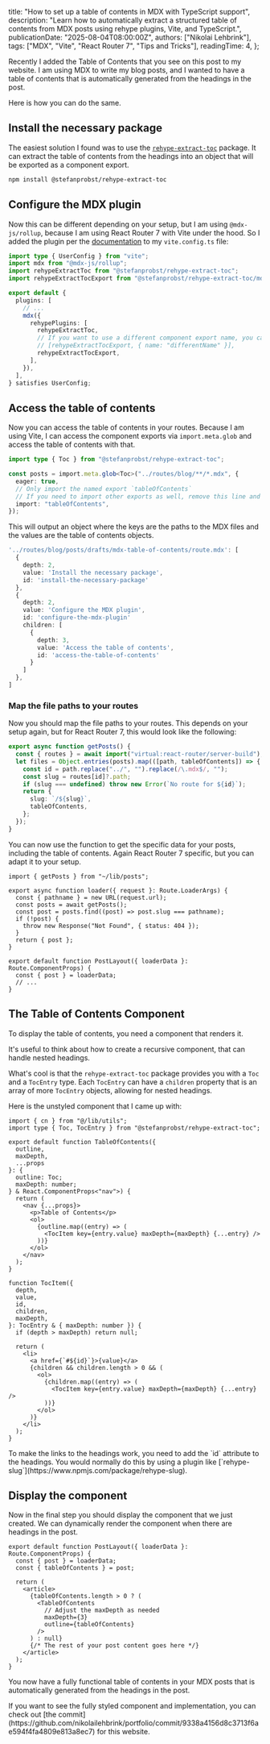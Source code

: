   title: "How to set up a table of contents in MDX with TypeScript support",
  description:
    "Learn how to automatically extract a structured table of contents from MDX posts using rehype plugins, Vite, and TypeScript.",
  publicationDate: "2025-08-04T08:00:00Z",
  authors: ["Nikolai Lehbrink"],
  tags: ["MDX", "Vite", "React Router 7", "Tips and Tricks"],
  readingTime: 4,
};

Recently I added the Table of Contents that you see on this post to my website. I am using MDX to write my blog posts, and I wanted to have a table of contents that is automatically generated from the headings in the post.

Here is how you can do the same.

## Install the necessary package

The easiest solution I found was to use the [`rehype-extract-toc`](https://github.com/stefanprobst/rehype-extract-toc) package. It can extract the table of contents from the headings into an object that will be exported as a component export.

```bash
npm install @stefanprobst/rehype-extract-toc
```

## Configure the MDX plugin

Now this can be different depending on your setup, but I am using `@mdx-js/rollup`, because I am using React Router 7 with Vite under the hood. So I added the plugin per the [documentation](https://github.com/stefanprobst/rehype-extract-toc/tree/main?tab=readme-ov-file#how-to-use-with-mdx) to my `vite.config.ts` file:

```ts
import type { UserConfig } from "vite";
import mdx from "@mdx-js/rollup";
import rehypeExtractToc from "@stefanprobst/rehype-extract-toc";
import rehypeExtractTocExport from "@stefanprobst/rehype-extract-toc/mdx";

export default {
  plugins: [
    // ...
    mdx({
      rehypePlugins: [
        rehypeExtractToc,
        // If you want to use a different component export name, you can pass an options object:
        // [rehypeExtractTocExport, { name: "differentName" }],
        rehypeExtractTocExport,
      ],
    }),
  ],
} satisfies UserConfig;
```

## Access the table of contents

Now you can access the table of contents in your routes. Because I am using Vite, I can access the component exports via `import.meta.glob` and access the table of contents with that.

```ts filename="app/lib/posts.ts"
import type { Toc } from "@stefanprobst/rehype-extract-toc";

const posts = import.meta.glob<Toc>("../routes/blog/**/*.mdx", {
  eager: true,
  // Only import the named export `tableOfContents`
  // If you need to import other exports as well, remove this line and adjust the types inside .glob<...>
  import: "tableOfContents",
});
```

This will output an object where the keys are the paths to the MDX files and the values are the table of contents objects.

```ts
'../routes/blog/posts/drafts/mdx-table-of-contents/route.mdx': [
  {
    depth: 2,
    value: 'Install the necessary package',
    id: 'install-the-necessary-package'
  },
  {
    depth: 2,
    value: 'Configure the MDX plugin',
    id: 'configure-the-mdx-plugin'
    children: [
      {
        depth: 3,
        value: 'Access the table of contents',
        id: 'access-the-table-of-contents'
      }
    ]
  },
]
```

### Map the file paths to your routes

Now you should map the file paths to your routes. This depends on your setup again, but for React Router 7, this would look like the following:

```ts filename="app/lib/posts.ts"
export async function getPosts() {
  const { routes } = await import("virtual:react-router/server-build");
  let files = Object.entries(posts).map(([path, tableOfContents]) => {
    const id = path.replace("../", "").replace(/\.mdx$/, "");
    const slug = routes[id]?.path;
    if (slug === undefined) throw new Error(`No route for ${id}`);
    return {
      slug: `/${slug}`,
      tableOfContents,
    };
  });
}
```

You can now use the function to get the specific data for your posts, including the table of contents. Again React Router 7 specific, but you can adapt it to your setup.

```tsx filename="app/routes/blog/layout.tsx" showLineNumbers
import { getPosts } from "~/lib/posts";

export async function loader({ request }: Route.LoaderArgs) {
  const { pathname } = new URL(request.url);
  const posts = await getPosts();
  const post = posts.find((post) => post.slug === pathname);
  if (!post) {
    throw new Response("Not Found", { status: 404 });
  }
  return { post };
}

export default function PostLayout({ loaderData }: Route.ComponentProps) {
  const { post } = loaderData;
  // ...
}
```

## The Table of Contents Component

To display the table of contents, you need a component that renders it.

It's useful to think about how to create a recursive component, that can handle nested headings.

What's cool is that the `rehype-extract-toc` package provides you with a `Toc` and a `TocEntry` type. Each `TocEntry` can have a `children` property that is an array of more `TocEntry` objects, allowing for nested headings.

Here is the unstyled component that I came up with:

```tsx filename="app/components/TableOfContents.tsx" showLineNumbers
import { cn } from "@/lib/utils";
import type { Toc, TocEntry } from "@stefanprobst/rehype-extract-toc";

export default function TableOfContents({
  outline,
  maxDepth,
  ...props
}: {
  outline: Toc;
  maxDepth: number;
} & React.ComponentProps<"nav">) {
  return (
    <nav {...props}>
      <p>Table of Contents</p>
      <ol>
        {outline.map((entry) => (
          <TocItem key={entry.value} maxDepth={maxDepth} {...entry} />
        ))}
      </ol>
    </nav>
  );
}

function TocItem({
  depth,
  value,
  id,
  children,
  maxDepth,
}: TocEntry & { maxDepth: number }) {
  if (depth > maxDepth) return null;

  return (
    <li>
      <a href={`#${id}`}>{value}</a>
      {children && children.length > 0 && (
        <ol>
          {children.map((entry) => (
            <TocItem key={entry.value} maxDepth={maxDepth} {...entry} />
          ))}
        </ol>
      )}
    </li>
  );
}
```

<Alert type="warning">
  To make the links to the headings work, you need to add the `id` attribute to
  the headings. You would normally do this by using a plugin like
  [`rehype-slug`](https://www.npmjs.com/package/rehype-slug).
</Alert>

## Display the component

Now in the final step you should display the component that we just created. We can dynamically render the component when there are headings in the post.

```tsx filename="app/routes/blog/layout.tsx" showLineNumbers=13
export default function PostLayout({ loaderData }: Route.ComponentProps) {
  const { post } = loaderData;
  const { tableOfContents } = post;

  return (
    <article>
      {tableOfContents.length > 0 ? (
        <TableOfContents
          // Adjust the maxDepth as needed
          maxDepth={3}
          outline={tableOfContents}
        />
      ) : null}
      {/* The rest of your post content goes here */}
    </article>
  );
}
```

You now have a fully functional table of contents in your MDX posts that is automatically generated from the headings in the post.

<Alert type="tip">
  If you want to see the fully styled component and implementation, you can
  check out [the
  commit](https://github.com/nikolailehbrink/portfolio/commit/9338a4156d8c3713f6ae594f4fa4809e813a8ec7)
  for this website.
</Alert>
